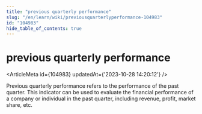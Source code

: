 ```yaml
---
title: "previous quarterly performance"
slug: "/en/learn/wiki/previousquarterlyperformance-104983"
id: "104983"
hide_table_of_contents: true
---
```



# previous quarterly performance

<ArticleMeta id={104983} updatedAt={'2023-10-28 14:20:12'} />
<div className='border-solid border-b border-t-0 my-4 border-[var(--ifm-color-gray-300)]' />

Previous quarterly performance refers to the performance of the past quarter. This indicator can be used to evaluate the financial performance of a company or individual in the past quarter, including revenue, profit, market share, etc.

